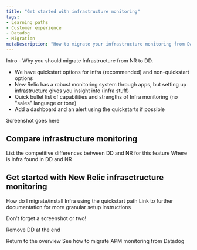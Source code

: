 ```yaml
---
title: "Get started with infrastructure monitoring"
tags:
- Learning paths
- Customer experience
- Datadog
- Migration
metaDescription: "How to migrate your infrastructure monitoring from Datadog to New Relic."
---
```



Intro - Why you should migrate Infrastructure from NR to DD.
* We have quickstart options for infra (recommended) and non-quickstart options 
* New Relic has a robust monitoring system through apps, but setting up infrastructure gives you insight into (infra stuff)
* Quick bullet list of capabilities and strengths of Infra monitoring (no "sales" language or tone)
* Add a dashboard and an alert using the quickstarts if possible

Screenshot goes here

## Compare infrastructure monitoring 
List the competitive differences between DD and NR for this feature
Where is Infra found in DD and NR

## Get started with New Relic infrasctructure monitoring
How do I migrate/install Infra using the quickstart path
Link to further documentation for more granular setup instructions

Don't forget a screenshot or two!

Remove DD at the end

<SideBySide>
    <Side>
        <DocTiles variant="labs">
            <DocTile
                path="/docs/journey-migration/migrating-from-dd/"
                label={{text: '⬅️ PREVIOUS', color: '#AFE2E3'}}    
            >
                Return to the overview
            </DocTile>
        </DocTiles>
    </Side>
    <Side>
        <DocTiles variant="labs">
            <DocTile
                path="/docs/journey-migration/migrating-apm/"
                label={{text: 'NEXT ➡️', color: '#AFE2E3'}}    
            >
                See how to migrate APM monitoring from Datadog
            </DocTile>
        </DocTiles>
    </Side>
</SideBySide>